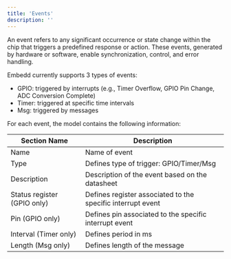 ```yaml
---
title: 'Events'
description: ''
---
```


An event refers to any significant occurrence or state change within the chip that triggers a predefined response or action. These events, generated by hardware or software, enable synchronization, control, and error handling.

Embedd currently supports 3 types of events:

- GPIO: triggered by interrupts (e.g., Timer Overflow, GPIO Pin Change, ADC Conversion Complete)
- Timer: triggered at specific time intervals
- Msg: triggered by messages

For each event, the model contains the following information:

| Section Name | Description |
| --- | --- |
| Name | Name of event |
| Type | Defines type of trigger: GPIO/Timer/Msg |
| Description  | Description of the event based on the datasheet  |
| Status register (GPIO only) | Defines register associated to the specific interrupt event  |
| Pin (GPIO only) | Defines pin associated to the specific interrupt event  |
| Interval (Timer only) | Defines period in ms |
| Length (Msg only) | Defines length of the message |